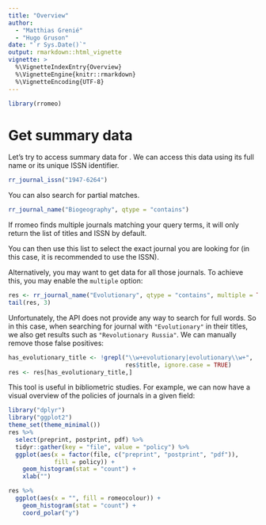 ```yaml
---
title: "Overview"
author: 
  - "Matthias Grenié"
  - "Hugo Gruson"
date: "`r Sys.Date()`"
output: rmarkdown::html_vignette
vignette: >
  %\VignetteIndexEntry{Overview}
  %\VignetteEngine{knitr::rmarkdown}
  %\VignetteEncoding{UTF-8}
---
```


```r
library(rromeo)
```

# Get summary data

Let's try to access summary data for . We can access this data using its full
name or its unique ISSN identifier.

```r
rr_journal_issn("1947-6264")
```

You can also search for partial matches.

```r
rr_journal_name("Biogeography", qtype = "contains")
```

If rromeo finds multiple journals matching your query terms, it will only return
the list of titles and ISSN by default.

You can then use this list to select the exact journal you are looking for (in
this case, it is recommended to use the ISSN).

Alternatively, you may want to get data for all those journals. To achieve this,
you may enable the `multiple` option:

```r
res <- rr_journal_name("Evolutionary", qtype = "contains", multiple = TRUE)
tail(res, 3)
```

Unfortunately, the API does not provide any way to search for full words. So in
this case, when searching for journal with `"Evolutionary"` in their titles, we
also get results such as `"Revolutionary Russia"`. We can manually remove those
false positives:

```r
has_evolutionary_title <- !grepl("\\w+evolutionary|evolutionary\\w+", 
                                 res$title, ignore.case = TRUE)
res <- res[has_evolutionary_title,]
```

This tool is useful in bibliometric studies. For example, we can now have a 
visual overview of the policies of journals in a given field:

```r
library("dplyr")
library("ggplot2")
theme_set(theme_minimal())
res %>% 
  select(preprint, postprint, pdf) %>%
  tidyr::gather(key = "file", value = "policy") %>%
  ggplot(aes(x = factor(file, c("preprint", "postprint", "pdf")), 
             fill = policy)) +
    geom_histogram(stat = "count") +
    xlab("")

res %>%
  ggplot(aes(x = "", fill = romeocolour)) +
    geom_histogram(stat = "count") + 
    coord_polar("y")
```
